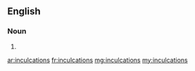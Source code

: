 ==English==

===Noun===
{{head|en}}

# {{plural of|inculcation}}

[[ar:inculcations]]
[[fr:inculcations]]
[[mg:inculcations]]
[[my:inculcations]]